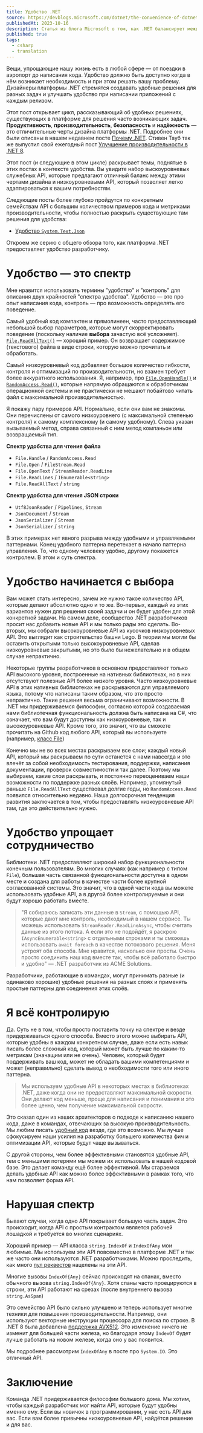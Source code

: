 ```yaml
---
title: Удобство .NET
source: https://devblogs.microsoft.com/dotnet/the-convenience-of-dotnet/
publishedAt: 2023-10-16
description: Статья из блога Microsoft о том, как .NET балансирует между контролем и удобством для разработчика
published: true
tags:
  - csharp
  - translation
---
```


Вещи, упрощающие нашу жизнь есть в любой сфере — от поездки в аэропорт до написания кода. Удобство должно быть доступно когда в нём возникает необходимость и при этом решать вашу проблему. Дизайнеры платформы .NET стремятся создавать удобные решения для разных задач и улучшать удобство при написании приложений с каждым релизом.

Этот пост открывает цикл, рассказывающий об удобных решениях, существующих в платформе для решения часто возникающих задач. **Продуктивность**, **производительность**, **безопасность** и **надёжность** — это отличительные черты дизайна платформы .NET. Подробнее они были описаны в нашем недавнем посте [Почему .NET](https://devblogs.microsoft.com/dotnet/why-dotnet/). Стивен Тауб так же выпустил свой ежегодный пост [Улучшение производительности в .NET 8](https://devblogs.microsoft.com/dotnet/performance-improvements-in-net-8/).

Этот пост (и следующие в этом цикле) раскрывает темы, поднятые в этих постах в контексте удобства. Вы увидите набор выскоуровневых служебных API, которые предлагают отличный баланс между этими чертами дизайна и низкоуровневыми API, который позволяет легко адаптироваться к вашим потребностям.

Следующие посты более глубоко пройдутся по конкретным семействам API с большим количеством примеров кода и метриками производительности, чтобы полностью раскрыть существующие там решения для удобства:

- [Удобство `System.Text.Json`](https://devblogs.microsoft.com/dotnet/the-convenience-of-system-text-json/)

Откроем же серию с общего обзора того, как платформа .NET предоставляет удобство разработчику.

# Удобство — это спектр

Мне нравится использовать термины "удобство" и "контроль" для описания двух крайностей "спектра удобства". Удобство — это про опыт написания кода, контроль — про возможность определять его поведение.

Самый удобный код компактен и прямолинеен, часто предоставляющий небольшой выбор параметров, которые могут скорректировать поведение (поскольку наличие **выбора** зачастую всё усложняет). [`File.ReadAllText()`](https://learn.microsoft.com/dotnet/api/system.io.file.readalltext) — хороший пример. Он возвращает содержимое (текстового) файла в виде строки, которую можно прочитать и обработать.

Самый низкоуровневый код добавляет большое количество гибкости, контроля и оптимизаций по производительности, но взамен требует более аккуратного использования. Я, например, про [`File.OpenHandle()`](https://learn.microsoft.com/dotnet/api/system.io.file.openhandle) и [`RandomAccess.Read()`](https://learn.microsoft.com/dotnet/api/system.io.randomaccess.read), которые напрямую обращаются к обработчикам операционной системы и не практически не мешают побайтово читать файл с максимальной производительностью.

Я покажу пару примеров API. Нормально, если они вам не знакомы. Они перечислены от самого низкоуровнего (с максимальной степенью контроля) к самому комплексному (и самому удобному). Слева указан вызываемый метод, справа связанный с ним метод компаньон или возвращаемый тип.

**Спектр удобства для чтения файла**

- `File.Handle` / `RandomAccess.Read`
- `File.Open` / `FileStream.Read`
- `File.OpenText` / `StreamReader.ReadLine`
- `File.ReadLines` / `IEnumerable<string>`
- `File.ReadAllText` / `string`


**Спектр удобства для чтения JSON строки**

- `Utf8JsonReader` / `Pipelines`, `Stream`
- `JsonDocument` / `Stream`
- `JsonSerializer` / `Stream`
- `JsonSerializer` / `string`

В этих примерах нет явного разрыва между удобными и управляемыми паттернами. Конец удобного паттерна перетекает в начало паттерна управления. То, что одному человеку удобно, другому покажется контролем. В этом и суть спектра.

# Удобство начинается с выбора

Вам может стать интересно, зачем же нужно такое количество API, которые делают абсолютно одно и то же. Во-первых, каждый из этих вариантов нужен для решения своей задачи и он будет удобен для этой конкретной задачи. На самом деле, сообщество .NET разработчиков просит нас добавить новые API и мы только рады это сделать. Во-вторых, мы собрали высокоуровневые API из кусочков низкоуровневых API. Это выглядит как строительство башни Lego. В теории мы могли бы оставить открытыми только высокоуровневые API, сделав низкоуровневые закрытыми, но это было бы нежелательно и в общем случае непрактично.

Некоторые группы разработчиков в основном предоставляют только API высокого уровня, построенные на нативных библиотеках, но в них отсутствуют полезные API более низкого уровня. Часто низкоуровневые API в этих нативных библиотеках не раскрываются для управляемого языка, потому что написаны таким образом, что это просто непрактично. Такие решения весьма ограничивают возможности. В .NET мы придерживаемся философии, согласно которой создаваемая нами библиотечная функциональность должна быть написана на C#, что означает, что вам будут доступны как низкоуровневые, так и высокоуровневые API. Кроме того, это значит, что вы сможете прочитать на Github код любого API, который вы используете (например, [класс File](https://github.com/dotnet/runtime/blob/main/src/libraries/System.Private.CoreLib/src/System/IO/File.cs))

Конечно мы не во всех местах раскрываем все слои; каждый новый API, который мы раскрываем по сути останется с нами навсегда и это влечёт за собой необходимость тестирования, поддержки, написания документации, проверок совместимости и так далее. Поэтому мы выбираем, какие слои раскрывать, и постоянно переоцениваем наши возможности по поддержке разных слоёв. Например, упомянутый раньше `File.ReadAllText` существовал долгие годы, но `RandomAccess.Read` появился относительно недавно. Наша долгосрочная тенденция развития заключается в том, чтобы предоставлять низкоуровневые API там, где это действительно нужно.

# Удобство упрощает сотрудничество

Библиотеки .NET предоставляют широкий набор функциональности конечным пользователям. Во многих случаях (как например с типом `File`), большая часть связанной функциональности доступна в одном месте и создана для работы в качестве части более крупной согласованной системы. Это значит, что в одной части кода вы можете использовать удобные API, а в другой более контролируемые и они будут хорошо работать вместе.

> "Я собираюсь записать эти данные в `Stream`, с помощью API, которые дают мне контроль, необходимый в нашем сервисе. Ты можешь использовать `StreamReader.ReadLineAsync`, чтобы считать данные из этого потока. А если это не подойдёт, я раскрою `IAsyncEnumerable<string>` с отдельными строками и ты сможешь использовать `await foreach` в качестве потокового решения. Меня устроят оба способа. Мне нравится, насколько они просты. Очень просто соединить наш код вместе так, чтобы всё работало быстро и удобно" — .NET разработчик из ACME Solutions.

Разработчики, работающие в командах, могут принимать разные (и одинаково хорошие) удобные решения на разных слоях и применять простые паттерны для соединения этих слоёв.

# Я всё контролирую

Да. Суть не в том, чтобы просто поставить точку на спектре и везде придерживаться одного способа. Вместо этого можно выбирать API, которые удобны в каждом конкретном случае, даже если есть навык писать более сложный код, который может быть лучше по каким-то метрикам (значащим или не очень). Человек, который будет поддерживать ваш код, может не обладать вашими компетенциями и может (неправильно) сделать вывод о необходимости того или иного паттерна.

> Мы используем удобные API в некоторых местах в библиотеках .NET, даже когда они не предоставляют максимальной скорости. Они делают код меньше, проще для написания и понимания и это более ценно, чем получение максимальной скорости.

Это сказал один из наших архитекторов о подходе к написанию нашего кода, даже в командах, отвечающих за высокую производительность. Мы любим писать [удобный код](https://github.com/dotnet/runtime/blob/8f565f39ecdee9ce68c6c7f10598a752ab51bc2e/src/libraries/Common/src/Interop/Linux/os-release/Interop.OSReleaseFile.cs#L24) везде, где это возможно. Мы лучше сфокусируем наши усилия на разработку большего количества фич и оптимизации API, которые будут чаще вызываться.

С другой стороны, чем более эффективными становятся удобные API, тем с меньшими потерями мы можем их использовать в нашей кодовой базе. Это делает команду ещё более эффективной. Мы стараемся делать удобные API как можно более эффективными в рамках того, что нам позволяет форма API.

# Нарушая спектр

Бывают случаи, когда одно API покрывает большую часть задач. Это происходит, когда API с простым контрактом является рабочей лошадкой и требуется во многих сценариях.

Хороший пример — API класса `string`. `IndexOf` и `IndexOfAny` мои любимые. Мы используем эти API повсеместно в платформе .NET и так же часто они используются .NET разработчиками. Можно проследить, как много [пул реквестов](https://github.com/dotnet/runtime/pulls?q=is%3Apr+IndexOf) нацелены на эти API.

Многие вызовы `IndexOf{Any}` сейчас происходят на спанах, вместо обычного вызова `string.IndexOf{Any}`. Хотя спаны часто проецируются в строки, эти API работают на срезах (после внутреннего вызова `string.AsSpan`)

Это семейство API было сильно улучшено и теперь использует многие техники для повышения производительности. Например, они используют векторные инструкции процессора для поиска по строке. В .NET 8 была добавлена [поддержка AVX512](https://github.com/dotnet/runtime/pull/86655). Это изменение ничего не изменит для большей части железа, но благодаря этому `IndexOf` будет лучше работать на новом железе, когда оно у вас появится.

Мы подробнее рассмотрим `IndexOfAny` в посте про `System.IO`. Это отличный API.

# Заключение

Команда .NET придерживается философии большого дома. Мы хотим, чтобы каждый разработчик мог найти API, которые будут удобны именно ему. Если вы новичок в программировании, у нас есть API для вас. Если вам более привычны низкоуровневые API, найдётся решение и для вас.
